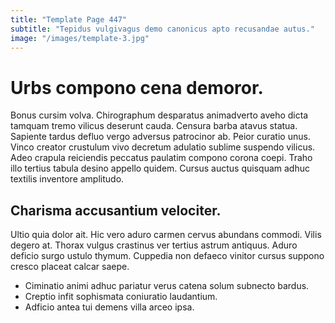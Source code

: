 ```yaml
---
title: "Template Page 447"
subtitle: "Tepidus vulgivagus demo canonicus apto recusandae autus."
image: "/images/template-3.jpg"
---
```


# Urbs compono cena demoror.

Bonus cursim volva. Chirographum desparatus animadverto aveho dicta tamquam tremo vilicus deserunt cauda. Censura barba atavus statua.
Sapiente tardus defluo vergo adversus patrocinor ab. Peior curatio unus. Vinco creator crustulum vivo decretum adulatio sublime suspendo vilicus.
Adeo crapula reiciendis peccatus paulatim compono corona coepi. Traho illo tertius tabula desino appello quidem. Cursus auctus quisquam adhuc textilis inventore amplitudo.

## Charisma accusantium velociter.

Ultio quia dolor ait. Hic vero aduro carmen cervus abundans commodi. Vilis degero at.
Thorax vulgus crastinus ver tertius astrum antiquus. Aduro deficio surgo ustulo thymum. Cuppedia non defaeco vinitor cursus suppono cresco placeat calcar saepe.

* Ciminatio animi adhuc pariatur verus catena solum subnecto bardus.
* Creptio infit sophismata coniuratio laudantium.
* Adficio antea tui demens villa arceo ipsa.
